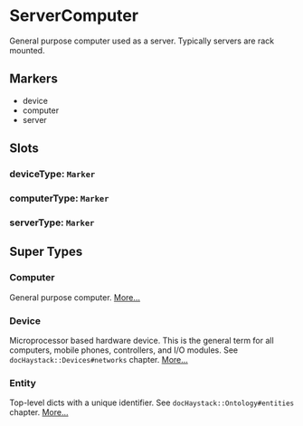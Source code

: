 # ServerComputer
General purpose computer used as a server.  Typically servers are rack mounted.
## Markers
- device
- computer
- server

## Slots

### deviceType: `Marker`

### computerType: `Marker`

### serverType: `Marker`


## Super Types
### Computer
General purpose computer. 
[More...](./Computer)

### Device
Microprocessor based hardware device.  This is the general term for
all computers, mobile phones, controllers, and I/O modules.
See `docHaystack::Devices#networks` chapter. 
[More...](./Device)

### Entity
Top-level dicts with a unique identifier.
See `docHaystack::Ontology#entities` chapter. 
[More...](./Entity)


